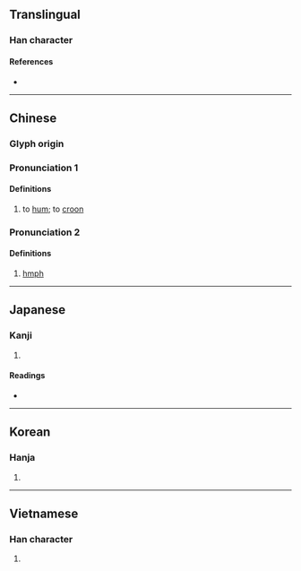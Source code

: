 {{character info/new}}
==Translingual==

===Han character===
{{Han char|rn=30|rad=口|as=07|sn=10|four=60027|canj=RYRN|ids=⿰口亨}}

====References====
* {{Han ref|kx=0191.140|dkj=03679|dj=0410.260|hdz=10632.140|uh=54FC|ud=21756|bh=ADF3|bd=44531}}

----

==Chinese==
{{zh-forms}}

===Glyph origin===
{{Han etym}}

{{attention|zh|please place these pronunciations to places they belong to}}<!--
|mn=qz:hng/xm,zz:heng/haiⁿ/tw,xm,zz:hng/tw:hngh/tw:hiⁿ
|mn_note=hng/heng - literary; haiⁿ/hng - vernacular
-->
===Pronunciation 1===
{{zh-pron
|m=hēng
|c=hang1
|oc=y
|cat=v
}}

====Definitions====
{{zh-hanzi}}

# to [[hum]]; to [[croon]]
#: {{zh-x|嗱，你 啲 歌 呢，隻 隻 我 都 識 哼 几 句 呀。|I know how to hum a bit of every single one of your songs.|C|ref=[https://www.youtube.com/watch?v=PEtXfcfQ0lc&t=3m44s]}}

===Pronunciation 2===
{{zh-pron
|m=hng
|c=hng6
|cat=interj
}}

====Definitions====
{{zh-hanzi}}

# [[hmph]]

{{zh-cat|Elementary}}

----

==Japanese==

===Kanji===
{{ja-kanji|grade=|rs=口07}}

# {{defn|lang=ja|sort=口07}}

====Readings====
* {{ja-readings|on=[[こう]] (kō), [[きょう]] (kyō)|kun=[[おびえる]] (obieru)}}

----

==Korean==

===Hanja===
{{ko-hanja|hangeul=형}}

# {{defn|lang=ko|sort=口07}}

----

==Vietnamese==

===Han character===
{{vi-hantu|hanh|rs=口07}}

# {{defn|lang=vi}}